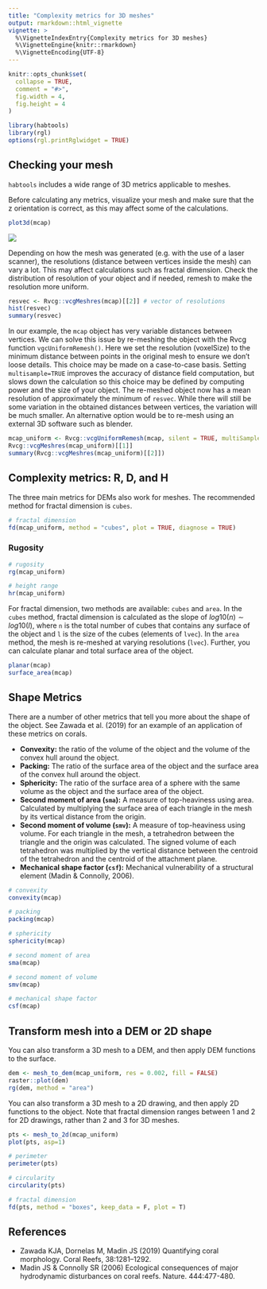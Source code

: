 ```yaml
---
title: "Complexity metrics for 3D meshes"
output: rmarkdown::html_vignette
vignette: >
  %\VignetteIndexEntry{Complexity metrics for 3D meshes}
  %\VignetteEngine{knitr::rmarkdown}
  %\VignetteEncoding{UTF-8}
---
```


```r
knitr::opts_chunk$set(
  collapse = TRUE,
  comment = "#>",
  fig.width = 4,
  fig.height = 4
)
```

```r
library(habtools)
library(rgl)
options(rgl.printRglwidget = TRUE)
```

## Checking your mesh  

`habtools` includes a wide range of 3D metrics applicable to meshes. 

Before calculating any metrics, visualize your mesh and make sure that the z orientation is correct, as this may affect some of the calculations.
```r
plot3d(mcap)
```
              
![](../man/figures/README-setup2-1-rgl.png)
            

Depending on how the mesh was generated (e.g. with the use of a laser scanner), the resolutions (distance between vertices inside the mesh) can vary a lot. This may affect calculations such as fractal dimension. Check the distribution of resolution of your object and if needed, remesh to make the resolution more uniform.


```r
resvec <- Rvcg::vcgMeshres(mcap)[[2]] # vector of resolutions
hist(resvec)
summary(resvec)
```

In our example, the `mcap` object has very variable distances between vertices. We can solve this issue by re-meshing the object with the Rvcg function `vgcUniformRemesh()`. Here we set the resolution (voxelSize) to the minimum distance between points in the original mesh to ensure we don't loose details. This choice may be made on a case-to-case basis. Setting `multisample=TRUE` improves the accuracy of distance field computation, but slows down the calculation so this choice may be defined by computing power and the size of your object. The re-meshed object now has a mean resolution of approximately the minimum of `resvec`. While there will still be some variation in the obtained distances between vertices, the variation will be much smaller. An alternative option would be to re-mesh using an external 3D software such as blender. 

```r
mcap_uniform <- Rvcg::vcgUniformRemesh(mcap, silent = TRUE, multiSample = TRUE, voxelSize = min(resvec), mergeClost = TRUE)
Rvcg::vcgMeshres(mcap_uniform)[[1]]
summary(Rvcg::vcgMeshres(mcap_uniform)[[2]])
```

## Complexity metrics: R, D, and H   

The three main metrics for DEMs also work for meshes. The recommended method for fractal dimension is `cubes`.

```r
# fractal dimension
fd(mcap_uniform, method = "cubes", plot = TRUE, diagnose = TRUE)
```

### Rugosity
```r
# rugosity
rg(mcap_uniform)

# height range 
hr(mcap_uniform)

```

For fractal dimension, two methods are available: `cubes` and `area`. 
In the `cubes` method, fractal dimension is calculated as the slope of $log10(n) \sim log10(l)$, where `n` is the total number of cubes that contains any surface of the object and `l` is the size of the cubes (elements of `lvec`).
In the `area` method, the mesh is re-meshed at varying resolutions (`lvec`). 
Further, you can calculate planar and total surface area of the object.

```r
planar(mcap)
surface_area(mcap)
```

## Shape Metrics

There are a number of other metrics that tell you more about the shape of the object. See Zawada et al. (2019) for an example of an application of these metrics on corals.  

- **Convexity:** the ratio of the volume of the object and the volume of the convex hull around the object.  
- **Packing:** The ratio of the surface area of the object and the surface area of the convex hull around the object.    
- **Sphericity:** The ratio of the surface area of a sphere with the same volume as the object and the surface area of the object.  
- **Second moment of area (`sma`):** A measure of top-heaviness using area. Calculated by multiplying the surface area of each triangle in the mesh by its vertical distance from the origin.  
- **Second moment of volume (`smv`):** A measure of top-heaviness using volume. For each triangle in the mesh, a tetrahedron between the triangle and the origin was calculated. The signed volume of each tetrahedron was multiplied by the vertical distance between the centroid of the tetrahedron and the centroid of the attachment plane.      
- **Mechanical shape factor (`csf`):**  Mechanical vulnerability of a structural element (Madin & Connolly, 2006).  

```r
# convexity
convexity(mcap)

# packing
packing(mcap)

# sphericity
sphericity(mcap)

# second moment of area
sma(mcap)

# second moment of volume
smv(mcap)

# mechanical shape factor
csf(mcap)

```

## Transform mesh into a DEM or 2D shape    

You can also transform a 3D mesh to a DEM, and then apply DEM functions to the surface.

```r
dem <- mesh_to_dem(mcap_uniform, res = 0.002, fill = FALSE)
raster::plot(dem)
rg(dem, method = "area") 
```

You can also transform a 3D mesh to a 2D drawing, and then apply 2D functions to the object.
Note that fractal dimension ranges between 1 and 2 for 2D drawings, rather than 2 and 3 for 3D meshes. 

```r
pts <- mesh_to_2d(mcap_uniform)
plot(pts, asp=1)

# perimeter
perimeter(pts)

# circularity
circularity(pts)

# fractal dimension
fd(pts, method = "boxes", keep_data = F, plot = T)

```


## References       

- Zawada KJA, Dornelas M, Madin JS (2019) Quantifying coral morphology. Coral Reefs, 38:1281–1292.  
- Madin JS & Connolly SR (2006) Ecological consequences of major hydrodynamic disturbances on coral reefs. Nature. 444:477-480.  


